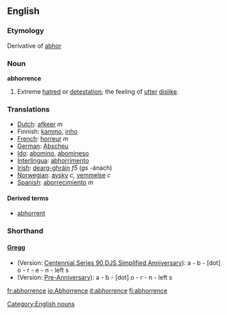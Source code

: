 ==English==
===Etymology===
Derivative of [[abhor]]
===Noun===
'''abhorrence'''
#Extreme [[hatred]] or [[detestation]]; the feeling of [[utter]] [[dislike]].

===Translations===
*[[Dutch]]: [[afkeer]] ''m''
*Finnish: [[kammo]], [[inho]]
*[[French]]: [[horreur]] ''m''
*[[German]]: [[Abscheu]]
*[[Ido]]: [[abomino]], [[abomineso]]
*[[Interlingua]]: [[abhorrimento]]
*[[Irish]]: [[dearg-ghráin]] ''f5'' (''gs'' -ánach)
*[[Norwegian]]: [[avsky]] ''c'', [[vemmelse]] ''c''
*[[Spanish]]: [[aborrecimiento]] ''m''

====Derived terms====
*[[abhorrent]]

===Shorthand===
====[http://en.wikipedia.org/wiki/Gregg_Shorthand Gregg]====
* (Version: [http://en.wikipedia.org/wiki/Gregg_Shorthand#Centennial_Gregg_Shorthand Centennial],[http://en.wikipedia.org/wiki/Gregg_Shorthand#Series_90_Gregg_Shorthand  Series 90],[http://en.wikipedia.org/wiki/Gregg_Shorthand#Diamond_Jubilee_Gregg_Shorthand  DJS],[http://en.wikipedia.org/wiki/Gregg_Shorthand#Simplified_Gregg_Shorthand Simplified],[http://en.wikipedia.org/wiki/Gregg_Shorthand#Anniversary_Gregg_Shorthand Anniversary]): a - b - [dot] o - r - e - n - left s
* (Version: [http://en.wikipedia.org/wiki/Gregg_Shorthand#Pre_Anniversary_Gregg_Shorthand Pre-Anniversary]): a - b - [dot] o - r - n - left s

[[Category:English nouns]]

[[fr:abhorrence]]
[[io:Abhorrence]]
[[it:abhorrence]]
[[fi:abhorrence]]
